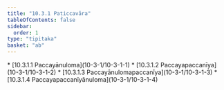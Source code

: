 ```yaml
---
title: "10.3.1 Paṭiccavāra"
tableOfContents: false
sidebar:
  order: 1
type: "tipitaka"
basket: "ab"
---
```



<DynamicBreadcrumb />



<TableOfContents>
* [10.3.1.1 Paccayānuloma](10-3-1/10-3-1-1)
* [10.3.1.2 Paccayapaccanīya](10-3-1/10-3-1-2)
* [10.3.1.3 Paccayānulomapaccanīya](10-3-1/10-3-1-3)
* [10.3.1.4 Paccayapaccanīyānuloma](10-3-1/10-3-1-4)
</TableOfContents>